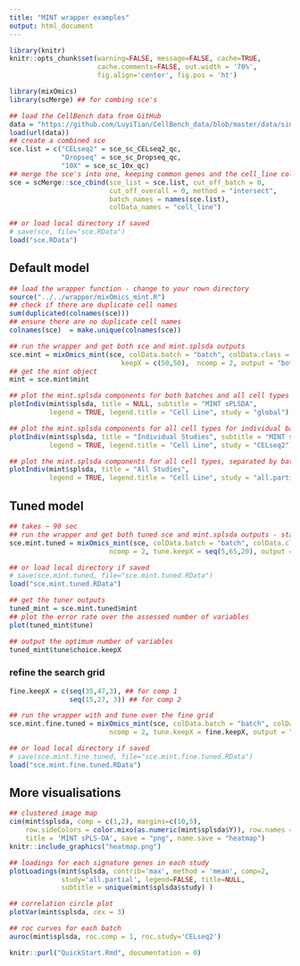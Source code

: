 ```yaml
---
title: "MINT wrapper examples"
output: html_document
---
```


```r
library(knitr)
knitr::opts_chunk$set(warning=FALSE, message=FALSE, cache=TRUE,
                      cache.comments=FALSE, out.width = '70%', 
                      fig.align='center', fig.pos = 'ht')
```

```r
library(mixOmics)
library(scMerge) ## for combing sce's
```

```r
## load the CellBench data from GitHub
data = "https://github.com/LuyiTian/CellBench_data/blob/master/data/sincell_with_class.RData?raw=true"
load(url(data))
## create a combined sce
sce.list = c("CELseq2" = sce_sc_CELseq2_qc,
             "Dropseq" = sce_sc_Dropseq_qc,
             "10X" = sce_sc_10x_qc)
## merge the sce's into one, keeping common genes and the cell_line colData
sce = scMerge::sce_cbind(sce_list = sce.list, cut_off_batch = 0,
                         cut_off_overall = 0, method = "intersect",
                         batch_names = names(sce.list),
                         colData_names = "cell_line")
```

```r
## or load local directory if saved
# save(sce, file="sce.RData")
load("sce.RData")
```


## Default model

```r
## load the wrapper function - change to your rown directory
source("../../wrapper/mixOmics_mint.R")
## check if there are duplicate cell names
sum(duplicated(colnames(sce)))
## ensure there are no duplicate cell names
colnames(sce)  = make.unique(colnames(sce))

## run the wrapper and get both sce and mint.splsda outputs
sce.mint = mixOmics_mint(sce, colData.batch = "batch", colData.class = "cell_line",
                            keepX = c(50,50),  ncomp = 2, output = "both", print.log = FALSE)
## get the mint object
mint = sce.mint$mint
```

```r
## plot the mint.splsda components for both batches and all cell types
plotIndiv(mint$splsda, title = NULL, subtitle = "MINT sPLSDA",
          legend = TRUE, legend.title = "Cell Line", study = "global")
```


```r
## plot the mint.splsda components for all cell types for individual batches
plotIndiv(mint$splsda, title = "Individual Studies", subtitle = "MINT sPLSDA",
          legend = TRUE, legend.title = "Cell Line", study = "CELseq2")
```

```r
## plot the mint.splsda components for all cell types, separated by batches
plotIndiv(mint$splsda, title = "All Studies", 
          legend = TRUE, legend.title = "Cell Line", study = "all.partial")
```

## Tuned model

```r
## takes ~ 90 sec
## run the wrapper and get both tuned sce and mint.splsda outputs - start with a coarse grid
sce.mint.tuned = mixOmics_mint(sce, colData.batch = "batch", colData.class = "cell_line",
                         ncomp = 2, tune.keepX = seq(5,65,20), output = "both")
```
```r
## or load local directory if saved
# save(sce.mint.tuned, file="sce.mint.tuned.RData")
load("sce.mint.tuned.RData")
```


```r
## get the tuner outputs
tuned_mint = sce.mint.tuned$mint
## plot the error rate over the assessed number of variables
plot(tuned_mint$tune)

## output the optimum number of variables
tuned_mint$tune$choice.keepX
```

### refine the search grid

```r
fine.keepX = c(seq(35,47,3), ## for comp 1
               seq(15,27, 3)) ## for comp 2

## run the wrapper with and tune over the fine grid
sce.mint.fine.tuned = mixOmics_mint(sce, colData.batch = "batch", colData.class = "cell_line",
                         ncomp = 2, tune.keepX = fine.keepX, output = "both")
```

```r
## or load local directory if saved
# save(sce.mint.fine.tuned, file="sce.mint.fine.tuned.RData")
load("sce.mint.fine.tuned.RData")
```

## More visualisations

```r
## clustered image map
cim(mint$splsda, comp = c(1,2), margins=c(10,5), 
    row.sideColors = color.mixo(as.numeric(mint$splsda$Y)), row.names = FALSE,
    title = 'MINT sPLS-DA', save = "png", name.save = "heatmap")
knitr::include_graphics("heatmap.png")
```

```r
## loadings for each signature genes in each study
plotLoadings(mint$splsda, contrib='max', method = 'mean', comp=2, 
             study='all.partial', legend=FALSE, title=NULL, 
             subtitle = unique(mint$splsda$study) )
```
```r
## correlation circle plot
plotVar(mint$splsda, cex = 3)
```
```r
## roc curves for each batch
auroc(mint$splsda, roc.comp = 1, roc.study='CELseq2')
```
```r
knitr::purl("QuickStart.Rmd", documentation = 0)
```


